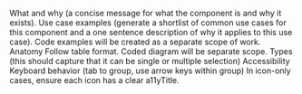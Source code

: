 What and why (a concise message for what the component is and why it exists).
Use case examples (generate a shortlist of common use cases for this component and a one sentence description of why it applies to this use case). Code examples will be created as a separate scope of work.
Anatomy
Follow table format. Coded diagram will be separate scope.
Types (this should capture that it can be single or multiple selection)
Accessibility
Keyboard behavior (tab to group, use arrow keys within group)
In icon-only cases, ensure each icon has a clear a11yTitle.
